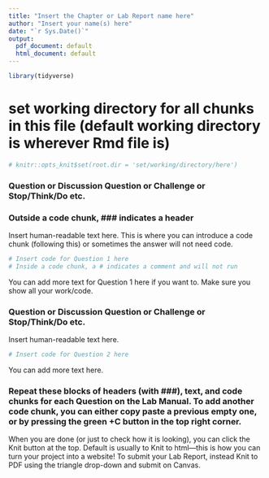 ```yaml
---
title: "Insert the Chapter or Lab Report name here"
author: "Insert your name(s) here"
date: "`r Sys.Date()`"
output:
  pdf_document: default
  html_document: default
---
```


```r
library(tidyverse)
```

# set working directory for all chunks in this file (default working directory is wherever Rmd file is)
```r
# knitr::opts_knit$set(root.dir = 'set/working/directory/here')
```

### Question or Discussion Question or Challenge or Stop/Think/Do etc. 
### Outside a code chunk, ### indicates a header

Insert human-readable text here. This is where you can introduce a code chunk (following this) or sometimes the answer will not need code.

```r
# Insert code for Question 1 here
# Inside a code chunk, a # indicates a comment and will not run
```

You can add more text for Question 1 here if you want to. Make sure you show all your work/code. 


### Question or Discussion Question or Challenge or Stop/Think/Do etc. 

Insert human-readable text here. 

```r
# Insert code for Question 2 here
```

You can add more text here. 

### Repeat these blocks of headers (with ###), text, and code chunks for each Question on the Lab Manual. To add another code chunk, you can either copy paste a previous empty one, or by pressing the green +C button in the top right corner. 

When you are done (or just to check how it is looking), you can click the Knit button at the top. Default is usually to Knit to html---this is how you can turn your project into a website! To submit your Lab Report, instead Knit to PDF using the triangle drop-down and submit on Canvas. 
